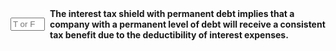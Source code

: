 ::: {.question-block}

<form onsubmit="event.preventDefault(); checkAnswerBox('module8_tf_q3','T')" style="display: flex; align-items: center; gap: 8px;">
  <input type="text" id="module8_tf_q3" name="module8_tf_q3" maxlength="1" placeholder="T or F" style="width: 55px;" data-correct-answer="T" /> 
  <label for="module8_tf_q3"><strong>The interest tax shield with permanent debt implies that a company with a permanent level of debt will receive a consistent tax benefit due to the deductibility of interest expenses.</strong></label>
</form>

<div id="feedback-module8_tf_q3" class="feedback" data-status="" style="display:none;">
TRUE. With permanent debt, the annual tax shield is approximately interest × corporate tax rate, giving a level stream whose PV is τc × D (under standard assumptions).
</div>

:::
